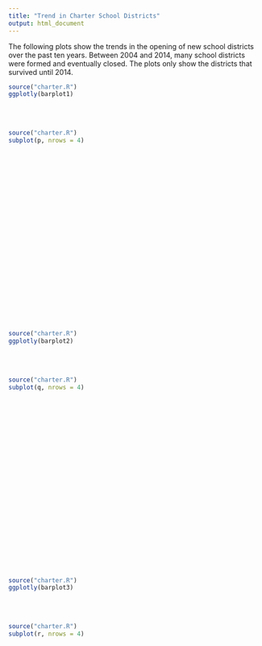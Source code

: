 ```yaml
---
title: "Trend in Charter School Districts"
output: html_document
---
```


The following plots show the trends in the opening of new school districts over the past ten years. Between 2004 and 2014, many school districts were formed and eventually closed. The plots only show the districts that survived until 2014. 

```r
source("charter.R")
ggplotly(barplot1)
```
<br><br>

```r
source("charter.R")
subplot(p, nrows = 4)
```
<br><br><br><br><br><br><br><br><br><br><br><br><br><br><br><br><br><br><br><br>

```r
source("charter.R")
ggplotly(barplot2)
```
<br><br>

```r
source("charter.R")
subplot(q, nrows = 4)
```
<br><br><br><br><br><br><br><br><br><br><br><br><br><br><br><br><br><br><br><br>

```r
source("charter.R")
ggplotly(barplot3)
```
<br><br>

```r
source("charter.R")
subplot(r, nrows = 4)
```


